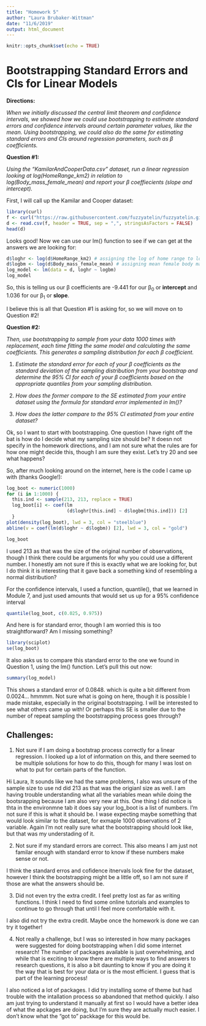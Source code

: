 ```yaml
---
title: "Homework 5"
author: "Laura Brubaker-Wittman"
date: "11/6/2019"
output: html_document
---
```


```r
knitr::opts_chunk$set(echo = TRUE)
```

# Bootstrapping Standard Errors and CIs for Linear Models

**Directions:** 

*When we initially discussed the central limit theorem and confidence intervals, we showed how we could use
bootstrapping to estimate standard errors and confidence intervals around certain parameter values, like the mean.
Using bootstrapping, we could also do the same for estimating standard errors and CIs around regression parameters, such as β coefficients.*

**Question #1:**

*Using the “KamilarAndCooperData.csv” dataset, run a linear regression looking at log(HomeRange_km2) in relation to log(Body_mass_female_mean) and report your β coeffiecients (slope and intercept).*

First, I will call up the Kamilar and Cooper dataset:

```r
library(curl)
f <- curl("https://raw.githubusercontent.com/fuzzyatelin/fuzzyatelin.github.io/master/AN597_Fall19/KamilarAndCooperData.csv")
d <- read.csv(f, header = TRUE, sep = ",", stringsAsFactors = FALSE)
head(d)
```

Looks good! Now we can use our lm() function to see if we can get at the answers we are looking for:

```r
d$loghr <- log(d$HomeRange_km2) # assigning the log of home range to loghr
d$logbm <- log(d$Body_mass_female_mean) # assigning mean female body mass to logbm
log_model <- lm(data = d, loghr ~ logbm)
log_model
```

So, this is telling us our β coefficients are -9.441 for our β~0~ or **intercept** and 1.036 for our β~1~ or
**slope**.

I believe this is all that Question #1 is asking for, so we will move on to Question #2!

**Question #2:**

*Then, use bootstrapping to sample from your data 1000 times with replacement, each time fitting the same model
and calculating the same coefficients. This generates a sampling distribution for each β coefficient.*

1. *Estimate the standard error for each of your β coefficients as the standard deviation of the sampling
distribution from your bootstrap and determine the 95% CI for each of your β coefficients based on the appropriate
quantiles from your sampling distribution.*

2. *How does the former compare to the SE estimated from your entire dataset using the formula for standard error
implemented in lm()?*

3. *How does the latter compare to the 95% CI estimated from your entire dataset?*

Ok, so I want to start with bootstrapping. One question I have right off the bat is how do I decide what my sampling size should be? It doesn not specify in the homework directions, and I am not sure what the rules are for how one might decide this, though I am sure they exist. Let's try 20 and see what happens?

So, after much looking around on the internet, here is the code I came up with (thanks Google!):

```r
log_boot <- numeric(1000)
for (i in 1:1000) {
  this.ind <- sample(213, 213, replace = TRUE)
  log_boot[i] <- coef(lm
                      (d$loghr[this.ind] ~ d$logbm[this.ind])) [2]
  }
plot(density(log_boot), lwd = 3, col = "steelblue")
abline(v = coef(lm(d$loghr ~ d$logbm)) [2], lwd = 3, col = "gold")

log_boot
```

I used 213 as that was the size of the original number of observations, though I think there could be arguments for why you could use a different number. I honestly am not sure if this is exactly what we are looking for, but I do think it is interesting that it gave back a something kind of resembling a normal distribution?

For the confidence intervals, I used a function, quantile(), that we learned in Module 7, and just used amounts that would set us up for a 95% confidence interval

```r
quantile(log_boot, c(0.025, 0.975))
```

And here is for standard error, though I am worried this is too straightforward? Am I missing something?

```r
library(sciplot)
se(log_boot)
```

It also asks us to compare this standard error to the one we found in Question 1, using the lm() function. Let's pull this out now:

```r
summary(log_model)
```

This shows a standard error of 0.0848. which is quite a bit different from 0.0024... hmmmm. Not sure what is going on here, though it is possible I made mistake, especially in the original bootstrapping. I will be interested to see what others came up with! Or perhaps this SE is smaller due to the number of repeat sampling the bootstrapping process goes through?


## Challenges:

1. Not sure if I am doing a bootstrap process correctly for a linear regression. I looked up a lot of information on this, and there seemed to be multiple solutions for how to do this, though for many I was lost on what to put for certain parts of the function.

Hi Laura, It sounds like we had the same problems, I also was unsure of the sample size to use nd did 213 as that was the origianl size as well. I am having trouble understanding what all the variables mean while doing the bootsrapping because I am also very new at this. One thing I did notice is thta in the environmne tab it does say your log_boot is a list of numbers. I'm not sure if this is what it should be. I wase expecting maybe something that would look similar to the dataset, for exmaple 1000 observations of 2 variable. Again I'm not really sure what the bootstrapping should look like, but that was my understading of it. 

2. Not sure if my standard errors are correct. This also means I am just not familar enough with standard error to know if these numbers make sense or not.

I think the standard erros and cofidence itnervals look fine for the dataset, however I think the bootstrapping might be a little off, so I am not sure if those are what the answers should be.

3. Did not even try the extra credit. I feel pretty lost as far as writing functions. I think I need to find some online tutorials and examples to continue to go through that until I feel more comfortable with it.

I also did not try the extra credit. Maybe once the homework is done we can try it together!

4. Not really a challenge, but I was so interested in how many packages were suggested for doing bootstrapping when I did some internet research! The number of packages available is just overwhelming, and while that is exciting to know there are multiple ways to find answers to research questions, it is also a bit daunting to know if you are doing it the way that is best for your data or is the most efficient. I guess that is part of the learning process!

I also noticed a lot of packages. I did try installing some of theme but had trouble with the intallation process so abandoned that method quickly. I also am just trying to understand it manually at first so I would have a better idea of what the apckages are doing, but I'm sure they are actually much easier. I don't know what the "got to" packkage for this would be.